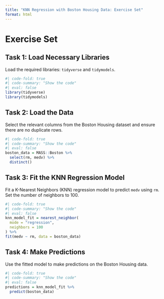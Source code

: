 ```yaml
---
title: "KNN Regression with Boston Housing Data: Exercise Set"
format: html
---
```


# Exercise Set

## Task 1: Load Necessary Libraries
Load the required libraries: `tidyverse` and `tidymodels`.

```r
#| code-fold: true
#| code-summary: "Show the code"
#| eval: false
library(tidyverse)
library(tidymodels)
```

## Task 2: Load the Data
Select the relevant columns from the Boston Housing dataset and ensure there are no duplicate rows.

```r
#| code-fold: true
#| code-summary: "Show the code"
#| eval: false
boston_data = MASS::Boston %>% 
  select(rm, medv) %>% 
  distinct()
```

## Task 3: Fit the KNN Regression Model
Fit a K-Nearest Neighbors (KNN) regression model to predict `medv` using `rm`. Set the number of neighbors to 100.

```r
#| code-fold: true
#| code-summary: "Show the code"
#| eval: false
knn_model_fit = nearest_neighbor(
  mode = "regression",
  neighbors = 100
) %>% 
fit(medv ~ rm, data = boston_data)
```

## Task 4: Make Predictions
Use the fitted model to make predictions on the Boston Housing data.

```r
#| code-fold: true
#| code-summary: "Show the code"
#| eval: false
predictions = knn_model_fit %>% 
  predict(boston_data)
```
